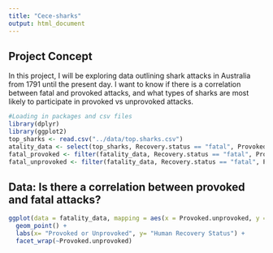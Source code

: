 ```yaml
---
title: "Cece-sharks"
output: html_document
---
```

## Project Concept

In this project, I will be exploring data outlining shark attacks in Australia from 1791 until the present day. I want to know if there is a correlation between fatal and provoked attacks, and what types of sharks are most likely to participate in provoked vs unprovoked attacks. 

```r
#Loading in packages and csv files
library(dplyr)
library(ggplot2)
top_sharks <- read.csv("../data/top.sharks.csv")
atality_data <- select(top_sharks, Recovery.status == "fatal", Provoked.unprovoked)
fatal_provoked <- filter(fatality_data, Recovery.status == "fatal", Provoked.unprovoked == "Provoked")
fatal_unprovoked <- filter(fatality_data, Recovery.status == "fatal", Provoked.unprovoked == "Unprovoked")
```



## Data: Is there a correlation between provoked and fatal attacks? 
```r
ggplot(data = fatality_data, mapping = aes(x = Provoked.unprovoked, y = Recovery.status)) +
  geom_point() +
  labs(x= "Provoked or Unprovoked", y= "Human Recovery Status") +
  facet_wrap(~Provoked.unprovoked)
```

